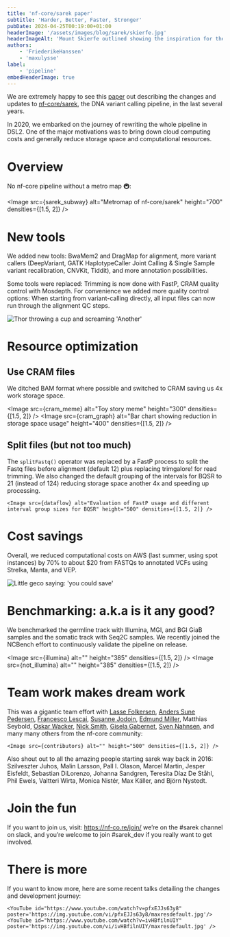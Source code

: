 ```yaml
---
title: 'nf-core/sarek paper'
subtitle: 'Harder, Better, Faster, Stronger'
pubDate: 2024-04-25T00:19:00+01:00
headerImage: '/assets/images/blog/sarek/skierfe.jpg'
headerImageAlt: 'Mount Skierfe outlined showing the inspiration for the Sarek logo'
authors:
    - 'FriederikeHanssen'
    - 'maxulysse'
label:
    - 'pipeline'
embedHeaderImage: true
---
```





We are extremely happy to see this [paper](https://academic.oup.com/nargab/article/6/2/lqae031/7658070) out describing the changes and
updates to [nf-core/sarek](https://github.com/nf-core/sarek/), the DNA variant calling pipeline, in the last several years.

In 2020, we embarked on the journey of rewriting the whole pipeline in DSL2. One of the major motivations was to bring down
cloud computing costs and generally reduce storage space and computational resources.

# Overview

No nf-core pipeline without a metro map 🚇:

<Image src={sarek_subway} alt="Metromap of nf-core/sarek" height="700" densities={[1.5, 2]} />

# New tools

We added new tools: BwaMem2 and DragMap for alignment, more variant callers (DeepVariant, GATK HaplotypeCaller Joint Calling &
Single Sample variant recalibration, CNVKit, Tiddit), and more annotation possibilities.

Some tools were replaced: Trimming is now done with FastP, CRAM quality control with Mosdepth. For convenience we added more
quality control options: When starting from variant-calling directly, all input files can now run through the alignment QC steps.

![Thor throwing a cup and screaming 'Another'](https://media.giphy.com/media/v1.Y2lkPTc5MGI3NjExMDMycW55dDFmNHNzODllanVxbndzZzA4eHZlNmM1NWQ0anFhZnFkMyZlcD12MV9pbnRlcm5hbF9naWZfYnlfaWQmY3Q9Zw/ziLadIVnOGCKk/giphy.gif)

# Resource optimization

## Use CRAM files

We ditched BAM format where possible and switched to CRAM saving us 4x work storage space.

<Image src={cram_meme} alt="Toy story meme" height="300" densities={[1.5, 2]} />
<Image src={cram_graph} alt="Bar chart showing reduction in storage space usage" height="400" densities={[1.5, 2]} />

## Split files (but not too much)

The `splitFastq()` operator was replaced by a FastP process to split the Fastq files before
alignment (default 12) plus replacing trimgalore! for read trimming.
We also changed the default grouping of the intervals for BQSR to 21 (instead of 124) reducing storage space another 4x and speeding up processing.

    <Image src={dataflow} alt="Evaluation of FastP usage and different interval group sizes for BQSR" height="500" densities={[1.5, 2]} />

# Cost savings

Overall, we reduced computational costs on AWS (last summer, using spot instances)
by 70% to about $20 from FASTQs to annotated VCFs using Strelka, Manta, and VEP.

![Little geco saying: 'you could save'](https://media.giphy.com/media/v1.Y2lkPTc5MGI3NjExcnUwZnV4eGkycjR5b3R3M21wbjNlN2tkZGdtbXJqam1tbmYxNGZxZCZlcD12MV9pbnRlcm5hbF9naWZfYnlfaWQmY3Q9Zw/AlRadeCzctWmA8fnNG/giphy.gif)

# Benchmarking: a.k.a is it any good?

We benchmarked the germline track with Illumina, MGI, and BGI GiaB samples and the somatic track with Seq2C samples.
We recently joined the NCBench effort to continuously validate the pipeline on release.

<Image src={illumina} alt="" height="385" densities={[1.5, 2]} />
<Image src={not_illumina} alt="" height="385" densities={[1.5, 2]} />

# Team work makes dream work

This was a gigantic team effort with [Lasse Folkersen](https://github.com/lassefolkersen), [Anders Sune Pedersen](https://github.com/asp8200), [Francesco Lescai](https://github.com/lescai), [
Susanne Jodoin](https://github.com/SusiJo), [Edmund Miller](https://github.com/Edmundmiller), Matthias Seybold, [Oskar Wacker](https://github.com/WackerO),
[Nick Smith](https://github.com/nickhsmith), [Gisela Gabernet](https://github.com/ggabernet), [Sven Nahnsen](https://uni-tuebingen.de/forschung/forschungsinfrastruktur/zentrum-fuer-quantitative-biologie-qbic/team/prof-dr-sven-nahnsen/),
and many many others from the nf-core community:

    <Image src={contributors} alt="" height="500" densities={[1.5, 2]} />

Also shout out to all the amazing people starting sarek way back in 2016:
Szilveszter Juhos, Malin Larsson, Pall I. Olason, Marcel Martin, Jesper Eisfeldt,
Sebastian DiLorenzo, Johanna Sandgren, Teresita Díaz De Ståhl, Phil Ewels,
Valtteri Wirta, Monica Nistér, Max Käller, and Björn Nystedt.

# Join the fun

If you want to join us, visit: https://nf-co.re/join/ we’re on the #sarek channel on slack,
and you’re welcome to join #sarek_dev if you really want to get involved.

# There is more

If you want to know more, here are some recent talks detailing the changes and development journey:

    <YouTube id="https://www.youtube.com/watch?v=pfxEJJs63y8" poster='https://img.youtube.com/vi/pfxEJJs63y8/maxresdefault.jpg'/> <YouTube id="https://www.youtube.com/watch?v=ivHBfilnUIY" poster='https://img.youtube.com/vi/ivHBfilnUIY/maxresdefault.jpg' />
